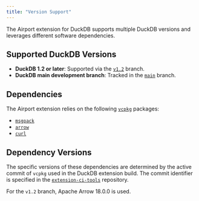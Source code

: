 ```yaml
---
title: "Version Support"
---
```


The Airport extension for DuckDB supports multiple DuckDB versions and leverages different software dependencies.

## Supported DuckDB Versions

- **DuckDB 1.2 or later**: Supported via the [`v1.2`](https://github.com/Query-farm/duckdb-airport-extension/tree/v1.2) branch.
- **DuckDB main development branch**: Tracked in the [`main`](https://github.com/Query-farm/duckdb-airport-extension/tree/main) branch.

## Dependencies

The Airport extension relies on the following [`vcpkg`](https://vcpkg.io/en/) packages:

- [`msgpack`](https://vcpkg.io/en/package/msgpack.html)
- [`arrow`](https://vcpkg.io/en/package/arrow.html)
- [`curl`](https://vcpkg.io/en/package/curl.html)

## Dependency Versions

The specific versions of these dependencies are determined by the active commit of `vcpkg` used in the DuckDB extension build. The commit identifier is specified in the [`extension-ci-tools`](https://github.com/duckdb/extension-ci-tools) repository.

For the `v1.2` branch, Apache Arrow 18.0.0 is used.

